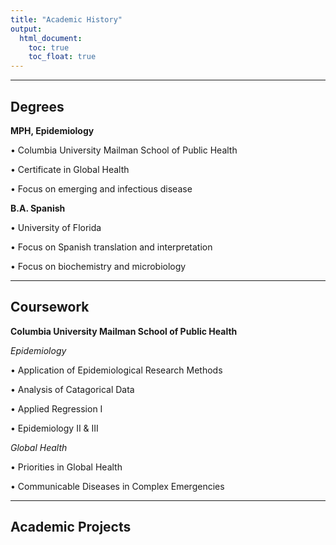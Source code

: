 ```yaml
---
title: "Academic History"
output: 
  html_document:
    toc: true
    toc_float: true
---
```


----------------- 

## Degrees

__MPH, Epidemiology__

  • Columbia University Mailman School of Public Health

  • Certificate in Global Health
  
  • Focus on emerging and infectious disease
  
__B.A. Spanish__

  • University of Florida

  • Focus on Spanish translation and interpretation
  
  • Focus on biochemistry and microbiology

----------------- 

## Coursework 

__Columbia University Mailman School of Public Health__

_Epidemiology_

  • Application of Epidemiological Research Methods

  • Analysis of Catagorical Data
  
  • Applied Regression I

  • Epidemiology II & III

_Global Health_

  • Priorities in Global Health
  
  • Communicable Diseases in Complex Emergencies


----------------- 

## Academic Projects